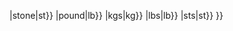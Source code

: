 {{infobox person/weight/locate|<!--
-->{{#invoke:String|replace|<!--
-->{{#invoke:String|replace|<!--
-->{{#invoke:String|replace|<!--
-->{{#invoke:String|replace|<!--
-->{{#invoke:String|replace|<!--
-->{{#invoke:String|replace|<!--
-->{{{1|}}}<!--
-->|kilogram|kg}}<!--
-->|stone|st}}<!--
-->|pound|lb}}<!--
-->|kgs|kg}}<!--
-->|lbs|lb}}<!--
-->|sts|st}}<!--
-->}}<noinclude>
{{Documentation}}
</noinclude>